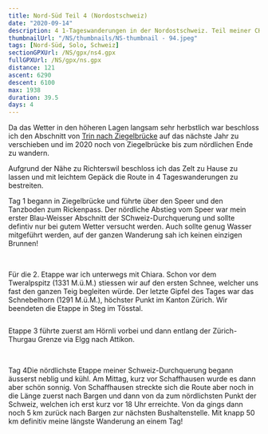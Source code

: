 ```yaml
---
title: Nord-Süd Teil 4 (Nordostschweiz)
date: "2020-09-14"
description: 4 1-Tageswanderungen in der Nordostschweiz. Teil meiner CH-Durchquerung.
thumbnailUrl: "/NS/thumbnails/NS-thumbnail - 94.jpeg"
tags: [Nord-Süd, Solo, Schweiz]
sectionGPXUrl: /NS/gpx/ns4.gpx
fullGPXUrl: /NS/gpx/ns.gpx
distance: 121
ascent: 6290
descent: 6100
max: 1938
duration: 39.5
days: 4
---
```


Da das Wetter in den höheren Lagen langsam sehr herbstlich war beschloss ich den Abschnitt von <a href="/blog/2021-08-26-nord-sud-5/">Trin nach Ziegelbrücke</a> auf das nächste Jahr zu verschieben und im 2020 noch von Ziegelbrücke bis zum nördlichen Ende zu wandern.

Aufgrund der Nähe zu Richterswil beschloss ich das Zelt zu Hause zu lassen und mit leichtem Gepäck die Route in 4 Tageswanderungen zu bestreiten.

Tag 1 begann in Ziegelbrücke und führte über den Speer und den Tanzboden zum Rickenpass. Der nördliche Abstieg vom Speer war mein erster Blau-Weisser Abschnitt der SChweiz-Durchquerung und sollte defintiv nur bei gutem Wetter versucht werden. Auch sollte genug Wasser mitgeführt werden, auf der ganzen Wanderung sah ich keinen einzigen Brunnen!

<Img
	imageUrl="/NS/81.jpeg"
	description="Kurz vor dem Speer, Säntis im Hintergrund"
/>
<Img
	imageUrl="/NS/86.jpeg"
	description="Steiler, ausgesetzter Abstieg vom Säntis mit mehreren Kabel als Hilfe"
/>

Für die 2. Etappe war ich unterwegs mit Chiara. Schon vor dem Tweralpspitz (1331 M.ü.M.) stiessen wir auf den ersten Schnee, welcher uns fast den ganzen Teig begleiten würde. Der letzte Gipfel des Tages war das Schnebelhorn (1291 M.ü.M.), höchster Punkt im Kanton Zürich. Wir beendeten die Etappe in Steg im Tösstal.

<Img
	imageUrl="/NS/89.jpeg"
	description="Im Abstieg vom Schnebelhorn (Höchster Punkt im Kt. Zürich, 1291 M.ü.M.)"
/>

Etappe 3 führte zuerst am Hörnli vorbei und dann entlang der Zürich-Thurgau Grenze via Elgg nach Attikon.

<Img imageUrl="/NS/93.jpeg" description="Erste blaue Flecken vom Tag" />
<Img
	imageUrl="/NS/94.jpeg"
	description="Herbstfarben machen sich langsam bemerkbar"
/>

Tag 4Die nördlichste Etappe meiner Schweiz-Durchquerung begann äusserst neblig und kühl. Am Mittag, kurz vor Schaffhausen wurde es dann aber schön sonnig. Von Schaffhausen streckte sich die Route aber noch in die Länge zuerst nach Bargen und dann von da zum nördlichsten Punkt der Schweiz, welchen ich erst kurz vor 18 Uhr erreichte. Von da gings dann noch 5 km zurück nach Bargen zur nächsten Bushaltenstelle. Mit knapp 50 km definitiv meine längste Wanderung an einem Tag!

<Img imageUrl="/NS/99.jpeg" description="Tonnenweise Zuckerrüben (?)" />
<Img imageUrl="/NS/100.jpeg" description="Tag beginnt sehr neblig..." />
<Img imageUrl="/NS/105.jpeg" description="... wird aber schnell viel besser!" />
<Img imageUrl="/NS/108.jpeg" description="Schaffhauser Herbstwald" />
<Img imageUrl="/NS/113.jpeg" description="Grenzstein Schweiz-Deutschland" />
<Img
	imageUrl="/NS/120.jpeg"
	description="Nördlichster Punkt der Schweiz erreicht! Jetzt fehlen nur noch 3 Tagesetappen in der Mitte!"
/>
<Img imageUrl="/NS/121.jpeg" description="Blick in die Deutschen Hügel" />
